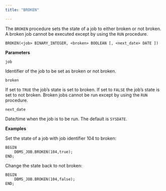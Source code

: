 ```yaml
---
title: "BROKEN"

---
```


The `BROKEN` procedure sets the state of a job to either broken or not broken. A broken job cannot be executed except by using the `RUN` procedure.

```text
BROKEN(<job> BINARY_INTEGER, <broken> BOOLEAN [, <next_date> DATE ])
```

**Parameters**

`job`

 Identifier of the job to be set as broken or not broken.

`broken`

 If set to `TRUE` the job’s state is set to broken. If set to `FALSE` the job’s state is set to not broken. Broken jobs cannot be run except by using the `RUN` procedure.

`next_date`

 Date/time when the job is to be run. The default is `SYSDATE`.

**Examples**

Set the state of a job with job identifier 104 to broken:

```text
BEGIN
    DBMS_JOB.BROKEN(104,true);
END;
```

Change the state back to not broken:

```text
BEGIN
    DBMS_JOB.BROKEN(104,false);
END;
```
